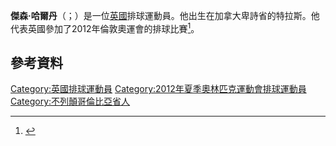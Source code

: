 {{Orphan|time=2015-07-16T09:52:12+00:00}}
'''傑森·哈爾丹'''（{{lang-en|Jason Haldane}}；{{bd|1971年|7月23日|||Haldane}}）是一位[[英國|英國]]排球運動員。他出生在加拿大卑詩省的特拉斯。他代表英國參加了2012年倫敦奧運會的排球比賽<ref>{{cite web|title=Jason Haldane|url=http://www.london2012.com/athlete/haldane-jason-1079064/|work=London 2012|accessdate=8 September 2012|deadurl=yes|archiveurl=https://web.archive.org/web/20120801013807/http://www.london2012.com/athlete/haldane-jason-1079064/|archivedate=2012年8月1日}}</ref>。

==參考資料==
{{Reflist}}

{{DEFAULTSORT:Haldane, Jason}}
[[Category:英國排球運動員|Category:英國排球運動員]]
[[Category:2012年夏季奧林匹克運動會排球運動員|Category:2012年夏季奧林匹克運動會排球運動員]]
[[Category:不列顛哥倫比亞省人|Category:不列顛哥倫比亞省人]]
{{UK-sport-bio-stub}}